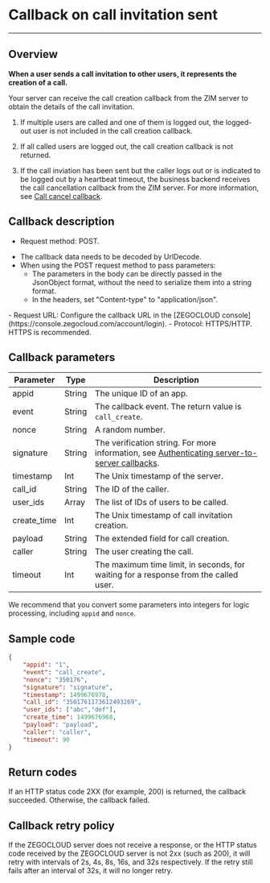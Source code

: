 

# Callback on call invitation sent

---

## Overview

**When a user sends a call invitation to other users, it represents the creation of a call.**

Your server can receive the call creation callback from the ZIM server to obtain the details of the call invitation.

<Note title="Note">

1. If multiple users are called and one of them is logged out, the logged-out user is not included in the call creation callback.

2. If all called users are logged out, the call creation callback is not returned.

3. If the call inviation has been sent but the caller logs out or is indicated to be logged out by a heartbeat timeout, the business backend receives the call cancellation callback from the ZIM server. For more information, see [Call cancel callback](./Call%20invitation%20canceled.mdx).

</Note>

## Callback description

- Request method: POST.
<Note title="Note">

- The callback data needs to be decoded by UrlDecode.
- When using the POST request method to pass parameters:
  - The parameters in the body can be directly passed in the JsonObject format, without the need to serialize them into a string format.
  - In the headers, set "Content-type" to "application/json".
</Note>
- Request URL: Configure the callback URL in the [ZEGOCLOUD console](https://console.zegocloud.com/account/login).
- Protocol: HTTPS/HTTP. HTTPS is recommended.

## Callback parameters

| Parameter| Type| Description|
|----------|----------|----------|
| appid| String| The unique ID of an app.|
| event| String| The callback event. The return value is `call_create`.|
| nonce| String| A random number.|
| signature| String| The verification string. For more information, see [Authenticating server-to-server callbacks](./Authenticating%20server-to-server%20callbacks.mdx).|
| timestamp| Int| The Unix timestamp of the server.|
| call_id| String| The ID of the caller.|
| user_ids| Array| The list of IDs of users to be called.|
| create_time| Int| The Unix timestamp of call invitation creation.|
| payload| String| The extended field for call creation.|
| caller| String| The user creating the call.|
| timeout | Int | The maximum time limit, in seconds, for waiting for a response from the called user. |

<Note title="Note">

We recommend that you convert some parameters into integers for logic processing, including `appid` and `nonce`.
</Note>

## Sample code

```json
{
    "appid": "1",
    "event": "call_create",
    "nonce": "350176",
    "signature": "signature",
    "timestamp": 1499676978,
    "call_id": "3501761173612493269",
    "user_ids": ["abc","def"],
    "create_time": 1499676968,
    "payload": "payload",
    "caller": "caller",
    "timeout": 90
}
```

## Return codes

If an HTTP status code 2XX (for example, 200) is returned, the callback succeeded. Otherwise, the callback failed.

## Callback retry policy

If the ZEGOCLOUD server does not receive a response, or the HTTP status code received by the ZEGOCLOUD server is not 2xx (such as 200), it will retry with intervals of 2s, 4s, 8s, 16s, and 32s respectively. If the retry still fails after an interval of 32s, it will no longer retry.

